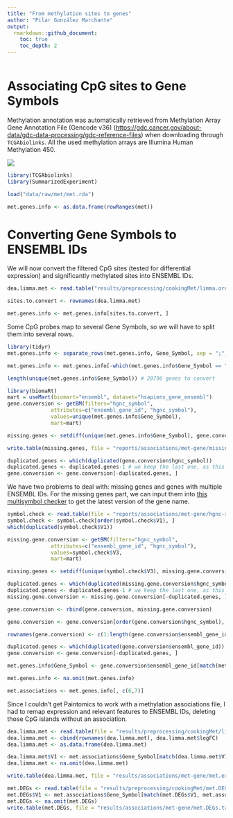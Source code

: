 ```yaml
---
title: "From methylation sites to genes"
author: "Pilar González Marchante"
output: 
  rmarkdown::github_document:
    toc: true
    toc_depth: 2
---
```


```r
```

# Associating CpG sites to Gene Symbols

Methylation annotation was automatically retrieved from Methylation Array Gene Annotation File (Gencode v36) (<https://gdc.cancer.gov/about-data/gdc-data-processing/gdc-reference-files>) when downloading through `TCGAbiolinks`. All the used methylation arrays are Illumina Human Methylation 450.

![](met.genes.info.png)

```r
library(TCGAbiolinks)
library(SummarizedExperiment)

load("data/raw/met/met.rda")

met.genes.info <- as.data.frame(rowRanges(met))
```

# Converting Gene Symbols to ENSEMBL IDs

We will now convert the filtered CpG sites (tested for differential expression) and significantly methylated sites into ENSEMBL IDs.

```r
dea.limma.met <- read.table("results/preprocessing/cookingMet/limma.ordered.tsv")

sites.to.convert <- rownames(dea.limma.met)

met.genes.info <- met.genes.info[sites.to.convert, ]
```

Some CpG probes map to several Gene Symbols, so we will have to split them into several rows.

```r
library(tidyr)
met.genes.info <- separate_rows(met.genes.info, Gene_Symbol, sep = ";")

met.genes.info <- met.genes.info[-which(met.genes.info$Gene_Symbol == ""), ]
```

```r
length(unique(met.genes.info$Gene_Symbol)) # 20796 genes to convert

library(biomaRt)
mart = useMart(biomart="ensembl", dataset="hsapiens_gene_ensembl")
gene.conversion <- getBM(filters="hgnc_symbol",
              attributes=c("ensembl_gene_id", "hgnc_symbol"), 
              values=unique(met.genes.info$Gene_Symbol),
              mart=mart)

missing.genes <- setdiff(unique(met.genes.info$Gene_Symbol), gene.conversion$hgnc_symbol) # 3360

write.table(missing.genes, file = "reports/associations/met-gene/missing.genes.to.convert.txt", quote = FALSE, col.names = FALSE, row.names = FALSE)

duplicated.genes <- which(duplicated(gene.conversion$hgnc_symbol))
duplicated.genes <- duplicated.genes-1 # we keep the last one, as this is the main sequence as opposed to alternative sequences (haplotypes/patches)
gene.conversion <- gene.conversion[-duplicated.genes, ]
```

We have two problems to deal with: missing genes and genes with multiple ENSEMBL IDs. For the missing genes part, we can input them into [this multisymbol checker](https://www.genenames.org/tools/multi-symbol-checker/) to get the latest version of the gene name.

```r
symbol.check <- read.table(file = "reports/associations/met-gene/hgnc-symbol-check.csv", sep = ",")
symbol.check <- symbol.check[order(symbol.check$V1), ]
which(duplicated(symbol.check$V1))

missing.gene.conversion <- getBM(filters="hgnc_symbol",
              attributes=c("ensembl_gene_id", "hgnc_symbol"), 
              values=symbol.check$V3,
              mart=mart)

missing.genes <- setdiff(unique(symbol.check$V3), missing.gene.conversion$hgnc_symbol) # 117

duplicated.genes <- which(duplicated(missing.gene.conversion$hgnc_symbol))
duplicated.genes <- duplicated.genes-1 # we keep the last one, as this is the main sequence as opposed to alternative sequences (haplotypes/patches)
missing.gene.conversion <- missing.gene.conversion[-duplicated.genes, ]

gene.conversion <- rbind(gene.conversion, missing.gene.conversion)

gene.conversion <- gene.conversion[order(gene.conversion$hgnc_symbol), ]

rownames(gene.conversion) <- c(1:length(gene.conversion$ensembl_gene_id))

duplicated.genes <- which(duplicated(gene.conversion$ensembl_gene_id))
gene.conversion <- gene.conversion[-duplicated.genes, ]

met.genes.info$Gene_Symbol <- gene.conversion$ensembl_gene_id[match(met.genes.info$Gene_Symbol, gene.conversion$hgnc_symbol)]

met.genes.info <- na.omit(met.genes.info)

met.associations <- met.genes.info[, c(6,7)]
```

Since I couldn't get Paintomics to work with a methylation associations file, I had to remap expression and relevant features to ENSEMBL IDs, deleting those CpG islands without an association.

```r
dea.limma.met <- read.table(file = "results/preprocessing/cookingMet/limma.ordered.tsv")
dea.limma.met <- cbind(rownames(dea.limma.met), dea.limma.met$logFC)
dea.limma.met <- as.data.frame(dea.limma.met)

dea.limma.met$V1 <- met.associations$Gene_Symbol[match(dea.limma.met$V1, met.associations$probeID)]
dea.limma.met <- na.omit(dea.limma.met)

write.table(dea.limma.met, file = "results/associations/met-gene/met.expression.tab", sep = "\t", quote = FALSE, row.names = FALSE, col.names = FALSE)
```

```r
met.DEGs <- read.table(file = "results/preprocessing/cookingMet/met.DEGs.txt")
met.DEGs$V1 <- met.associations$Gene_Symbol[match(met.DEGs$V1, met.associations$probeID)]
met.DEGs <- na.omit(met.DEGs)
write.table(met.DEGs, file = "results/associations/met-gene/met.DEGs.tab", sep = "\t", quote = FALSE, row.names = FALSE, col.names = FALSE)
```

